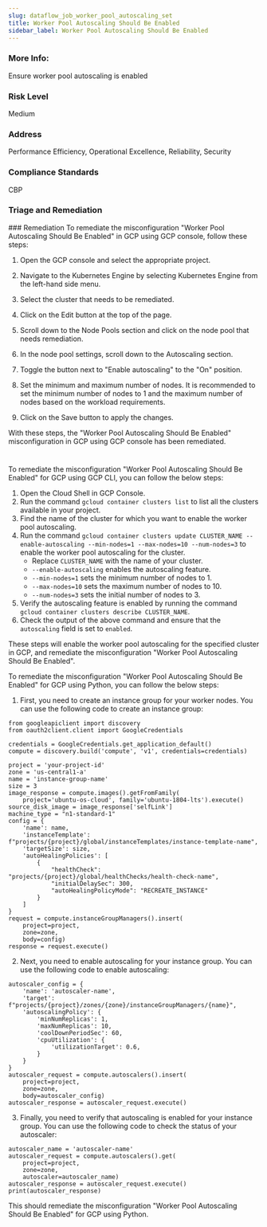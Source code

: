 ```yaml
---
slug: dataflow_job_worker_pool_autoscaling_set
title: Worker Pool Autoscaling Should Be Enabled
sidebar_label: Worker Pool Autoscaling Should Be Enabled
---
```


### More Info:

Ensure worker pool autoscaling is enabled

### Risk Level

Medium

### Address

Performance Efficiency, Operational Excellence, Reliability, Security

### Compliance Standards

CBP

### Triage and Remediation
<Tabs>
<Tab title='Remediation'>
### Remediation

<AccordionGroup>
<Accordion title='Using Console' defaultOpen='true'>
To remediate the misconfiguration "Worker Pool Autoscaling Should Be Enabled" in GCP using GCP console, follow these steps:

1. Open the GCP console and select the appropriate project.

2. Navigate to the Kubernetes Engine by selecting Kubernetes Engine from the left-hand side menu.

3. Select the cluster that needs to be remediated.

4. Click on the Edit button at the top of the page.

5. Scroll down to the Node Pools section and click on the node pool that needs remediation.

6. In the node pool settings, scroll down to the Autoscaling section.

7. Toggle the button next to "Enable autoscaling" to the "On" position.

8. Set the minimum and maximum number of nodes. It is recommended to set the minimum number of nodes to 1 and the maximum number of nodes based on the workload requirements.

9. Click on the Save button to apply the changes.

With these steps, the "Worker Pool Autoscaling Should Be Enabled" misconfiguration in GCP using GCP console has been remediated.

#
</Accordion>

<Accordion title='Using CLI'>
To remediate the misconfiguration "Worker Pool Autoscaling Should Be Enabled" for GCP using GCP CLI, you can follow the below steps:

1. Open the Cloud Shell in GCP Console.
2. Run the command `gcloud container clusters list` to list all the clusters available in your project.
3. Find the name of the cluster for which you want to enable the worker pool autoscaling.
4. Run the command `gcloud container clusters update CLUSTER_NAME --enable-autoscaling --min-nodes=1 --max-nodes=10 --num-nodes=3` to enable the worker pool autoscaling for the cluster.
   * Replace `CLUSTER_NAME` with the name of your cluster.
   * `--enable-autoscaling` enables the autoscaling feature.
   * `--min-nodes=1` sets the minimum number of nodes to 1.
   * `--max-nodes=10` sets the maximum number of nodes to 10.
   * `--num-nodes=3` sets the initial number of nodes to 3.
5. Verify the autoscaling feature is enabled by running the command `gcloud container clusters describe CLUSTER_NAME`.
6. Check the output of the above command and ensure that the `autoscaling` field is set to `enabled`.

These steps will enable the worker pool autoscaling for the specified cluster in GCP, and remediate the misconfiguration "Worker Pool Autoscaling Should Be Enabled".
</Accordion>

<Accordion title='Using Python'>
To remediate the misconfiguration "Worker Pool Autoscaling Should Be Enabled" for GCP using Python, you can follow the below steps:

1. First, you need to create an instance group for your worker nodes. You can use the following code to create an instance group:

```
from googleapiclient import discovery
from oauth2client.client import GoogleCredentials

credentials = GoogleCredentials.get_application_default()
compute = discovery.build('compute', 'v1', credentials=credentials)

project = 'your-project-id'
zone = 'us-central1-a'
name = 'instance-group-name'
size = 3
image_response = compute.images().getFromFamily(
    project='ubuntu-os-cloud', family='ubuntu-1804-lts').execute()
source_disk_image = image_response['selfLink']
machine_type = "n1-standard-1"
config = {
    'name': name,
    'instanceTemplate': f"projects/{project}/global/instanceTemplates/instance-template-name",
    'targetSize': size,
    'autoHealingPolicies': [
        {
            "healthCheck": "projects/{project}/global/healthChecks/health-check-name",
            "initialDelaySec": 300,
            "autoHealingPolicyMode": "RECREATE_INSTANCE"
        }
    ]
}
request = compute.instanceGroupManagers().insert(
    project=project,
    zone=zone,
    body=config)
response = request.execute()
```

2. Next, you need to enable autoscaling for your instance group. You can use the following code to enable autoscaling:

```
autoscaler_config = {
    'name': 'autoscaler-name',
    'target': f"projects/{project}/zones/{zone}/instanceGroupManagers/{name}",
    'autoscalingPolicy': {
        'minNumReplicas': 1,
        'maxNumReplicas': 10,
        'coolDownPeriodSec': 60,
        'cpuUtilization': {
            'utilizationTarget': 0.6,
        }
    }
}
autoscaler_request = compute.autoscalers().insert(
    project=project,
    zone=zone,
    body=autoscaler_config)
autoscaler_response = autoscaler_request.execute()
```

3. Finally, you need to verify that autoscaling is enabled for your instance group. You can use the following code to check the status of your autoscaler:

```
autoscaler_name = 'autoscaler-name'
autoscaler_request = compute.autoscalers().get(
    project=project,
    zone=zone,
    autoscaler=autoscaler_name)
autoscaler_response = autoscaler_request.execute()
print(autoscaler_response)
```

This should remediate the misconfiguration "Worker Pool Autoscaling Should Be Enabled" for GCP using Python.
</Accordion>

</AccordionGroup>
</Tab>
</Tabs>

